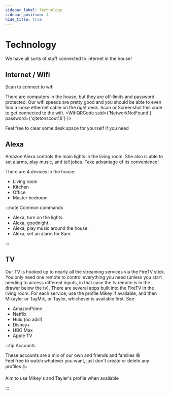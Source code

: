 ```yaml
---
sidebar_label: Technology
sidebar_position: 4
hide_title: true
---
```





# Technology

We have all sorts of stuff connected to internet in the house!

## Internet / Wifi

Scan to connect to wifi

There are computers in the house, but they are off-limits and password protected. Our wifi speeds are pretty good and you should be able to even find a loose ethernet cable on the right desk. Scan or Screenshot this code to get connected to the wifi.
<WifiQRCode ssid={'NetworkNotFound'} password={'cjtetonscout16'} />


Feel free to clear some desk space for yourself if you need


## Alexa

Amazon Alexa controls the main lights in the living room. She also is able to set alarms, play music, and tell jokes. Take advantage of its convenience!

There are 4 devices in the house:

- Living room
- Kitchen
- Office
- Master bedroom

:::note Common commands

- Alexa, turn on the lights.
- Alexa, goodnight.
- Alexa, play music around the house.
- Alexa, set an alarm for 8am.

:::

## TV

Our TV is hooked up to nearly all the streaming services via the FireTV stick. You only need one remote to control everything you need (unless you start needing to access different inputs, in that case the tv remote is in the drawer below the tv).
There are several apps built into the FireTV in the living room.
For each service, use the profile Mikey if available, and then Mikayler or TayMik, or Tayler, whichever is available first. See

- AmazonPrime
- Netflix
- Hulu (no ads!)
- Disney+
- HBO Max
- Apple TV

:::tip Accounts

These accounts are a mix of our own and friends and families :laughing:  
Feel free to watch whatever you want, just don't create or delete any profiles :thumbsup:

Aim to use Mikey's and Tayler's profile when available

:::
